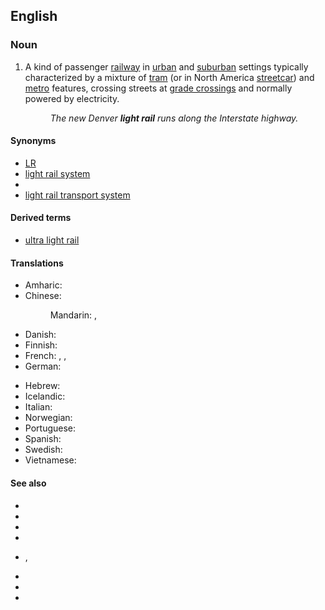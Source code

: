 ==English==
{{wikipedia|Light rail}}

===Noun===
{{en-noun|~}}

# {{lb|en|US|Canada|rail}} A kind of passenger [[railway]] in [[urban]] and [[suburban]] settings typically characterized by a mixture of [[tram]] (or in North America [[streetcar]]) and [[metro]] features, crossing streets at [[grade crossing]]s and normally powered by electricity.
#:{{ant|en|heavy rail}}
#: ''The new Denver '''light rail''' runs along the Interstate highway.''

====Synonyms====
* [[LR]] {{q|abbreviation}}
* [[light rail system]]
* {{l|en|light rail transit}}
* [[light rail transport system]]

====Derived terms====
* [[ultra light rail]]

====Translations====
{{trans-top|type of passenger railway}}
* Amharic: {{t|am|ቀላል ባቡር|tr=k’elali baburi|sc=Ethi}}
* Chinese:
*: Mandarin: {{t+|cmn|輕軌}}, {{t+|cmn|轻轨|tr=qīngguǐ}}
* Danish: {{t+|da|letbane}}
* Finnish: {{t+|fi|pikaraitiotie}}
* French: {{t+|fr|métro léger}}, {{t|fr|système léger sur rail}}, {{t+|fr|transit léger sur rail}}
* German: {{t+|de|Leichtbahn}}
{{trans-mid}}
* Hebrew: {{t+|he|רַכֶּבֶת קַלָּה|f|tr=rakévet qalá}}
* Icelandic: {{t+|is|léttlest}}
* Italian: {{t+|it|metropolitana leggera}}
* Norwegian: {{t+|nb|lettbane}}
* Portuguese: {{t+|pt|trem ligeiro}}
* Spanish: {{t+|es|tren ligero}}
* Swedish: {{t+|sv|lättbana}} {{q|translation of "light rail"; of rare usage}}
* Vietnamese: {{t|vi|đường sắt nhẹ}}
{{trans-bottom}}

====See also====
{{top2}}
* {{l|en|light railway}}
* {{l|en|light metro}}
* {{l|en|rapid transit}}
* {{l|en|light train}}
* {{l|en|streetcar}}, {{l|en|trolley car}}
* {{l|en|subway}}
* {{l|en|tramway}}
* {{l|en|fast tram}}
{{bottom}}